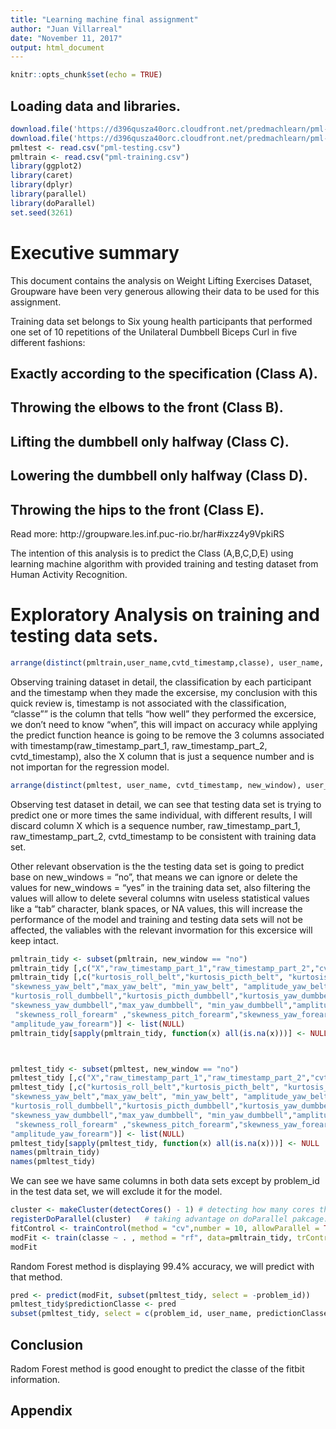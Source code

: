 ```yaml
---
title: "Learning machine final assignment"
author: "Juan Villarreal"
date: "November 11, 2017"
output: html_document
---
```



```r
knitr::opts_chunk$set(echo = TRUE)

```

## Loading data and libraries.


```r
download.file('https://d396qusza40orc.cloudfront.net/predmachlearn/pml-training.csv', 'pml-training.csv')
download.file('https://d396qusza40orc.cloudfront.net/predmachlearn/pml-testing.csv', 'pml-testing.csv')
pmltest <- read.csv("pml-testing.csv")
pmltrain <- read.csv("pml-training.csv")
library(ggplot2)
library(caret)
library(dplyr)
library(parallel)
library(doParallel)
set.seed(3261)
```


# Executive summary

This document contains the analysis on Weight Lifting Exercises Dataset, Groupware have been very generous allowing their data to be used for this assignment.

Training data set belongs to Six young health participants that performed one set of 10 repetitions of the Unilateral Dumbbell Biceps Curl in five different fashions: 

## Exactly according to the specification (Class A).
## Throwing the elbows to the front (Class B).
## Lifting the dumbbell only halfway (Class C).
## Lowering the dumbbell only halfway (Class D).
## Throwing the hips to the front (Class E).

Read more: http://groupware.les.inf.puc-rio.br/har#ixzz4y9VpkiRS


The intention of this analysis is to predict the Class (A,B,C,D,E) using learning machine algorithm with provided training and testing dataset from Human Activity Recognition.


# Exploratory Analysis on training and testing data sets.


```r
arrange(distinct(pmltrain,user_name,cvtd_timestamp,classe), user_name, cvtd_timestamp,classe)
```

Observing training dataset in detail, the classification by each participant and the timestamp when they made the excersise, my conclusion with this quick review is, timestamp is not associated with the classification, "classe"" is the column that tells "how well" they performed the excersice, we don't need to know "when", this will impact on accuracy while applying the predict function heance is going to be remove the 3 columns associated with timestamp(raw_timestamp_part_1, raw_timestamp_part_2, cvtd_timestamp), also the X column that is just a sequence number and is not importan for the regression model. 

```r
arrange(distinct(pmltest, user_name, cvtd_timestamp, new_window), user_name, cvtd_timestamp, new_window)
```

Observing test dataset in detail, we can see that testing data set is trying to predict one or more times the same individual, with different results, I will discard column X which is a sequence number, raw_timestamp_part_1, raw_timestamp_part_2, cvtd_timestamp to be consistent with training data set.


Other relevant observation is the the testing data set is going to predict base on new_windows = "no", that means we can ignore or delete the values for new_windows = "yes" in the training data set, also filtering the values will allow to delete several columns witn useless statistical values like a "tab" character, blank spaces, or NA values, this will increase the performance of the model and training and testing data sets will not be affected, the valiables with the relevant invormation for this excersice will keep intact.



```r


pmltrain_tidy <- subset(pmltrain, new_window == "no")
pmltrain_tidy [,c("X","raw_timestamp_part_1","raw_timestamp_part_2","cvtd_timestamp","new_window", "num_window")] <- list(NULL)
pmltrain_tidy [,c("kurtosis_roll_belt","kurtosis_picth_belt", "kurtosis_yaw_belt","skewness_roll_belt","skewness_roll_belt.1" ,
"skewness_yaw_belt","max_yaw_belt", "min_yaw_belt", "amplitude_yaw_belt" ,	"kurtosis_roll_arm" , "kurtosis_picth_arm","kurtosis_yaw_arm","skewness_roll_arm" ,"skewness_pitch_arm"  , "skewness_yaw_arm" ,
"kurtosis_roll_dumbbell","kurtosis_picth_dumbbell","kurtosis_yaw_dumbbell","skewness_roll_dumbbell","skewness_pitch_dumbbell",
"skewness_yaw_dumbbell","max_yaw_dumbbell", "min_yaw_dumbbell","amplitude_yaw_dumbbell","kurtosis_roll_forearm","kurtosis_picth_forearm","kurtosis_yaw_forearm",
 "skewness_roll_forearm" ,"skewness_pitch_forearm","skewness_yaw_forearm", "max_yaw_forearm", "min_yaw_forearm",
"amplitude_yaw_forearm")] <- list(NULL)
pmltrain_tidy[sapply(pmltrain_tidy, function(x) all(is.na(x)))] <- NULL



pmltest_tidy <- subset(pmltest, new_window == "no")
pmltest_tidy [,c("X","raw_timestamp_part_1","raw_timestamp_part_2","cvtd_timestamp","new_window", "num_window")] <- list(NULL)
pmltest_tidy [,c("kurtosis_roll_belt","kurtosis_picth_belt", "kurtosis_yaw_belt","skewness_roll_belt","skewness_roll_belt.1" ,
"skewness_yaw_belt","max_yaw_belt", "min_yaw_belt", "amplitude_yaw_belt" ,	"kurtosis_roll_arm" , "kurtosis_picth_arm","kurtosis_yaw_arm","skewness_roll_arm" ,"skewness_pitch_arm"  , "skewness_yaw_arm" ,
"kurtosis_roll_dumbbell","kurtosis_picth_dumbbell","kurtosis_yaw_dumbbell","skewness_roll_dumbbell","skewness_pitch_dumbbell",
"skewness_yaw_dumbbell","max_yaw_dumbbell", "min_yaw_dumbbell","amplitude_yaw_dumbbell","kurtosis_roll_forearm","kurtosis_picth_forearm","kurtosis_yaw_forearm",
 "skewness_roll_forearm" ,"skewness_pitch_forearm","skewness_yaw_forearm", "max_yaw_forearm", "min_yaw_forearm",
"amplitude_yaw_forearm")] <- list(NULL)
pmltest_tidy[sapply(pmltest_tidy, function(x) all(is.na(x)))] <- NULL
names(pmltrain_tidy)
names(pmltest_tidy)

```


We can see we have same columns in both data sets except by problem_id in the test data set, we will exclude it for the model.



```r
cluster <- makeCluster(detectCores() - 1) # detecting how many cores the system has.
registerDoParallel(cluster)   # taking advantage on doParallel pakcage.
fitControl <- trainControl(method = "cv",number = 10, allowParallel = TRUE) 
modFit <- train(classe ~ . , method = "rf", data=pmltrain_tidy, trControl = fitControl) #fitting the model takes around 1 hour with i7 8GB RAM
modFit
```

Random Forest method is displaying 99.4% accuracy, we will predict with that method.



```r
pred <- predict(modFit, subset(pmltest_tidy, select = -problem_id))
pmltest_tidy$predictionClasse <- pred
subset(pmltest_tidy, select = c(problem_id, user_name, predictionClasse))
```


## Conclusion
Radom Forest method is good enought to predict the classe of the fitbit information.


## Appendix



